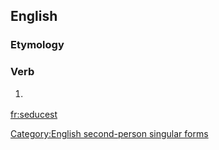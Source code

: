==English==

===Etymology===
{{suffix|seduce|est}}

===Verb===
{{en-verb form}}

# {{context|archaic}} {{form of|Second-person singular simple present form|seduce}}

[[Category:English second-person singular forms]]

[[fr:seducest]]